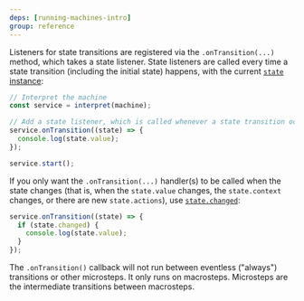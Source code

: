 ```yaml
---
deps: [running-machines-intro]
group: reference
---
```


Listeners for state transitions are registered via the `.onTransition(...)` method, which takes a state listener. State listeners are called every time a state transition (including the initial state) happens, with the current [`state` instance](./states.md):

```js
// Interpret the machine
const service = interpret(machine);

// Add a state listener, which is called whenever a state transition occurs.
service.onTransition((state) => {
  console.log(state.value);
});

service.start();
```

<!-- ::: tip \-->

If you only want the `.onTransition(...)` handler(s) to be called when the state changes (that is, when the `state.value` changes, the `state.context` changes, or there are new `state.actions`), use [`state.changed`](https://xstate.js.org/docs/guides/states.html#state-changed):

```js {2}
service.onTransition((state) => {
  if (state.changed) {
    console.log(state.value);
  }
});
```

<!-- ::: tip \-->

The `.onTransition()` callback will not run between eventless ("always") transitions or other microsteps. It only runs on macrosteps.
Microsteps are the intermediate transitions between macrosteps.

<!-- ::: (end tip/warning) \-->
